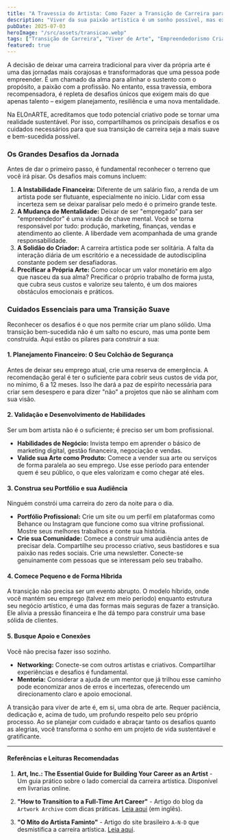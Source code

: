 ```yaml
---
title: "A Travessia do Artista: Como Fazer a Transição de Carreira para Viver de Arte"
description: "Viver da sua paixão artística é um sonho possível, mas exige coragem, planejamento e estratégia. Descubra os desafios e os cuidados essenciais para uma transição de carreira suave e bem-sucedida."
pubDate: 2025-07-03
heroImage: "/src/assets/transicao.webp"
tags: ["Transição de Carreira", "Viver de Arte", "Empreendedorismo Criativo", "Artistas", "Planejamento"]
featured: true
---
```


A decisão de deixar uma carreira tradicional para viver da própria arte é uma das jornadas mais corajosas e transformadoras que uma pessoa pode empreender. É um chamado da alma para alinhar o sustento com o propósito, a paixão com a profissão. No entanto, essa travessia, embora recompensadora, é repleta de desafios únicos que exigem mais do que apenas talento – exigem planejamento, resiliência e uma nova mentalidade.

Na ELOnARTE, acreditamos que todo potencial criativo pode se tornar uma realidade sustentável. Por isso, compartilhamos os principais desafios e os cuidados necessários para que sua transição de carreira seja a mais suave e bem-sucedida possível.

### Os Grandes Desafios da Jornada

Antes de dar o primeiro passo, é fundamental reconhecer o terreno que você irá pisar. Os desafios mais comuns incluem:

1.  **A Instabilidade Financeira:** Diferente de um salário fixo, a renda de um artista pode ser flutuante, especialmente no início. Lidar com essa incerteza sem se deixar paralisar pelo medo é o primeiro grande teste.
2.  **A Mudança de Mentalidade:** Deixar de ser "empregado" para ser "empreendedor" é uma virada de chave mental. Você se torna responsável por tudo: produção, marketing, finanças, vendas e atendimento ao cliente. A liberdade vem acompanhada de uma grande responsabilidade.
3.  **A Solidão do Criador:** A carreira artística pode ser solitária. A falta da interação diária de um escritório e a necessidade de autodisciplina constante podem ser desafiadoras.
4.  **Precificar a Própria Arte:** Como colocar um valor monetário em algo que nasceu da sua alma? Precificar o próprio trabalho de forma justa, que cubra seus custos e valorize seu talento, é um dos maiores obstáculos emocionais e práticos.

### Cuidados Essenciais para uma Transição Suave

Reconhecer os desafios é o que nos permite criar um plano sólido. Uma transição bem-sucedida não é um salto no escuro, mas uma ponte bem construída. Aqui estão os pilares para construir a sua:

#### 1. Planejamento Financeiro: O Seu Colchão de Segurança
Antes de deixar seu emprego atual, crie uma reserva de emergência. A recomendação geral é ter o suficiente para cobrir seus custos de vida por, no mínimo, 6 a 12 meses. Isso lhe dará a paz de espírito necessária para criar sem desespero e para dizer "não" a projetos que não se alinham com sua visão.

#### 2. Validação e Desenvolvimento de Habilidades
Ser um bom artista não é o suficiente; é preciso ser um bom profissional.
* **Habilidades de Negócio:** Invista tempo em aprender o básico de marketing digital, gestão financeira, negociação e vendas.
* **Valide sua Arte como Produto:** Comece a vender sua arte ou serviços de forma paralela ao seu emprego. Use esse período para entender quem é seu público, o que eles valorizam e como chegar até eles.

#### 3. Construa seu Portfólio e sua Audiência
Ninguém constrói uma carreira do zero da noite para o dia.
* **Portfólio Profissional:** Crie um site ou um perfil em plataformas como Behance ou Instagram que funcione como sua vitrine profissional. Mostre seus melhores trabalhos e conte sua história.
* **Crie sua Comunidade:** Comece a construir uma audiência antes de precisar dela. Compartilhe seu processo criativo, seus bastidores e sua paixão nas redes sociais. Crie uma newsletter. Conecte-se genuinamente com pessoas que se interessam pelo seu trabalho.

#### 4. Comece Pequeno e de Forma Híbrida
A transição não precisa ser um evento abrupto. O modelo híbrido, onde você mantém seu emprego (talvez em meio período) enquanto estrutura seu negócio artístico, é uma das formas mais seguras de fazer a transição. Ele alivia a pressão financeira e lhe dá tempo para construir uma base sólida de clientes.

#### 5. Busque Apoio e Conexões
Você não precisa fazer isso sozinho.
* **Networking:** Conecte-se com outros artistas e criativos. Compartilhar experiências e desafios é fundamental.
* **Mentoria:** Considerar a ajuda de um mentor que já trilhou esse caminho pode economizar anos de erros e incertezas, oferecendo um direcionamento claro e apoio emocional.

A transição para viver de arte é, em si, uma obra de arte. Requer paciência, dedicação e, acima de tudo, um profundo respeito pelo seu próprio processo. Ao se planejar com cuidado e abraçar tanto os desafios quanto as alegrias, você transforma o sonho em um projeto de vida sustentável e gratificante.

---

#### Referências e Leituras Recomendadas

1.  **Art, Inc.: The Essential Guide for Building Your Career as an Artist** - Um guia prático sobre o lado comercial da carreira artística. Disponível em livrarias online.

2.  **"How to Transition to a Full-Time Art Career"** - Artigo do blog da `Artwork Archive` com dicas práticas. [Leia aqui](https://www.artworkarchive.com/blog/how-to-transition-to-a-full-time-art-career) (em inglês).

3.  **"O Mito do Artista Faminto"** - Artigo do site brasileiro `A-N-D` que desmistifica a carreira artística. [Leia aqui](https://a-n-d.org/blog/o-mito-do-artista-faminto).
